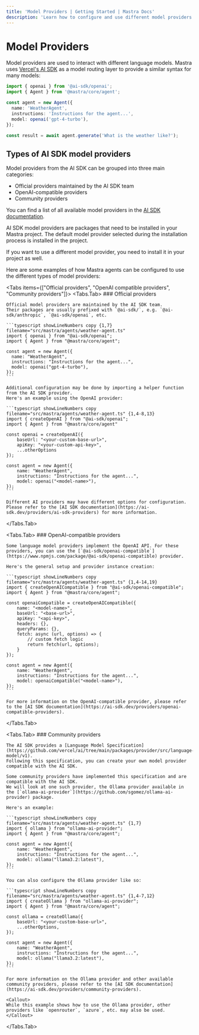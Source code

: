 ```yaml
---
title: 'Model Providers | Getting Started | Mastra Docs'
description: 'Learn how to configure and use different model providers with Mastra.'
---
```



# Model Providers

Model providers are used to interact with different language models. Mastra uses [Vercel's AI SDK](https://sdk.vercel.ai) as a model routing layer to provide a similar syntax for many models:

```typescript showLineNumbers copy {1,7} filename="src/mastra/agents/weather-agent.ts"
import { openai } from '@ai-sdk/openai';
import { Agent } from '@mastra/core/agent';

const agent = new Agent({
  name: 'WeatherAgent',
  instructions: 'Instructions for the agent...',
  model: openai('gpt-4-turbo'),
});

const result = await agent.generate('What is the weather like?');
```

## Types of AI SDK model providers

Model providers from the AI SDK can be grouped into three main categories:

- Official providers maintained by the AI SDK team
- OpenAI-compatible providers
- Community providers

You can find a list of all available model providers in the [AI SDK documentation](https://ai-sdk.dev/providers/ai-sdk-providers).

<Callout>
AI SDK model providers are packages that need to be installed in your Mastra project.
The default model provider selected during the installation process is installed in the project.

If you want to use a different model provider, you need to install it in your project as well.

</Callout>

Here are some examples of how Mastra agents can be configured to use the different types of model providers:

<Tabs items={["Official providers", "OpenAI compatible providers", "Community providers"]}>
  <Tabs.Tab>
    ### Official providers

    Official model providers are maintained by the AI SDK team.
    Their packages are usually prefixed with `@ai-sdk/`, e.g. `@ai-sdk/anthropic`, `@ai-sdk/openai`, etc.

    ```typescript showLineNumbers copy {1,7} filename="src/mastra/agents/weather-agent.ts"
    import { openai } from "@ai-sdk/openai";
    import { Agent } from "@mastra/core/agent";

    const agent = new Agent({
      name: "WeatherAgent",
      instructions: "Instructions for the agent...",
      model: openai("gpt-4-turbo"),
    });
    ```

    Additional configuration may be done by importing a helper function from the AI SDK provider.
    Here's an example using the OpenAI provider:

    ```typescript showLineNumbers copy filename="src/mastra/agents/weather-agent.ts" {1,4-8,13}
    import { createOpenAI } from "@ai-sdk/openai";
    import { Agent } from "@mastra/core/agent"

    const openai = createOpenAI({
        baseUrl: "<your-custom-base-url>",
        apiKey: "<your-custom-api-key>",
        ...otherOptions
    });

    const agent = new Agent({
        name: "WeatherAgent",
        instructions: "Instructions for the agent...",
        model: openai("<model-name>"),
    });
    ```

    Different AI providers may have different options for configuration. Please refer to the [AI SDK documentation](https://ai-sdk.dev/providers/ai-sdk-providers) for more information.

  </Tabs.Tab>

  <Tabs.Tab>
    ### OpenAI-compatible providers

    Some language model providers implement the OpenAI API. For these providers, you can use the [`@ai-sdk/openai-compatible`](https://www.npmjs.com/package/@ai-sdk/openai-compatible) provider.

    Here's the general setup and provider instance creation:

    ```typescript showLineNumbers copy filename="src/mastra/agents/weather-agent.ts" {1,4-14,19}
    import { createOpenAICompatible } from "@ai-sdk/openai-compatible";
    import { Agent } from "@mastra/core/agent";

    const openaiCompatible = createOpenAICompatible({
        name: "<model-name>",
        baseUrl: "<base-url>",
        apiKey: "<api-key>",
        headers: {},
        queryParams: {},
        fetch: async (url, options) => {
            // custom fetch logic
            return fetch(url, options);
        }
    });

    const agent = new Agent({
        name: "WeatherAgent",
        instructions: "Instructions for the agent...",
        model: openaiCompatible("<model-name>"),
    });
    ```

    For more information on the OpenAI-compatible provider, please refer to the [AI SDK documentation](https://ai-sdk.dev/providers/openai-compatible-providers).

  </Tabs.Tab>

  <Tabs.Tab>
    ### Community providers

    The AI SDK provides a [Language Model Specification](https://github.com/vercel/ai/tree/main/packages/provider/src/language-model/v1).
    Following this specification, you can create your own model provider compatible with the AI SDK.

    Some community providers have implemented this specification and are compatible with the AI SDK.
    We will look at one such provider, the Ollama provider available in the [`ollama-ai-provider`](https://github.com/sgomez/ollama-ai-provider) package.

    Here's an example:

    ```typescript showLineNumbers copy filename="src/mastra/agents/weather-agent.ts" {1,7}
    import { ollama } from "ollama-ai-provider";
    import { Agent } from "@mastra/core/agent";

    const agent = new Agent({
        name: "WeatherAgent",
        instructions: "Instructions for the agent...",
        model: ollama("llama3.2:latest"),
    });
    ```

    You can also configure the Ollama provider like so:

    ```typescript showLineNumbers copy filename="src/mastra/agents/weather-agent.ts" {1,4-7,12}
    import { createOllama } from "ollama-ai-provider";
    import { Agent } from "@mastra/core/agent";

    const ollama = createOllama({
        baseUrl: "<your-custom-base-url>",
        ...otherOptions,
    });

    const agent = new Agent({
        name: "WeatherAgent",
        instructions: "Instructions for the agent...",
        model: ollama("llama3.2:latest"),
    });
    ```

    For more information on the Ollama provider and other available community providers, please refer to the [AI SDK documentation](https://ai-sdk.dev/providers/community-providers).

    <Callout>
    While this example shows how to use the Ollama provider, other providers like `openrouter`, `azure`, etc. may also be used.
    </Callout>

  </Tabs.Tab>
</Tabs>
